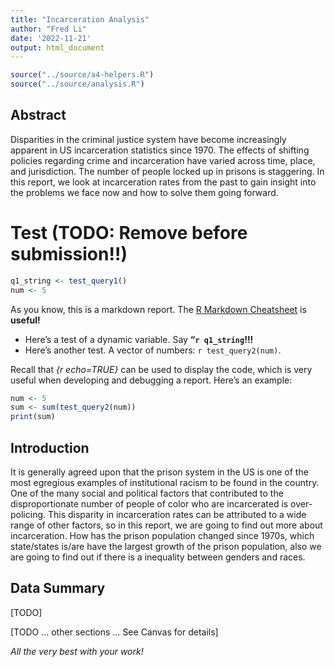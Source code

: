 ```yaml
---
title: "Incarceration Analysis"
author: "Fred Li"
date: '2022-11-21'
output: html_document
---
```


```r
source("../source/a4-helpers.R")
source("../source/analysis.R")
```

## Abstract 
Disparities in the criminal justice system have become increasingly apparent in US incarceration statistics since 1970. The effects of shifting policies regarding crime and incarceration have varied across time, place, and jurisdiction. The number of people locked up in prisons is staggering. In this report, we look at incarceration rates from the past to gain insight into the problems we face now and how to solve them going forward.

# Test (TODO: Remove before submission!!)
```r
q1_string <- test_query1()
num <- 5
```
As you know, this is a markdown report. The [R Markdown Cheatsheet](https://www.rstudio.com/wp-content/uploads/2015/02/rmarkdown-cheatsheet.pdf) is **useful!**

* Here's a test of a dynamic variable. Say **"`r q1_string`!!!** 
* Here's another test. A vector
of numbers: `r test_query2(num)`.

Recall that _{r echo=TRUE}_ can be used to display the code, 
which is very useful when developing and debugging a report. Here's an example: 

```r
num <- 5
sum <- sum(test_query2(num))
print(sum)
```

## Introduction 
It is generally agreed upon that the prison system in the US is one of the most egregious examples of institutional racism to be found in the country. One of the many social and political factors that contributed to the disproportionate number of people of color who are incarcerated is over-policing. This disparity in incarceration rates can be attributed to a wide range of other factors, so in this report, we are going to find out more about incarceration. How has the prison population changed since 1970s, which state/states is/are have the largest growth of the prison population, also we are going to find out if there is a inequality between genders and races.

## Data Summary 
[TODO]

[TODO ... other sections ... See Canvas for details]

_All the very best with your work!_

